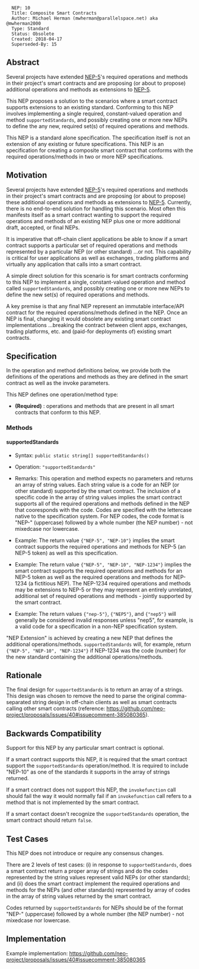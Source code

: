 <pre>
  NEP: 10
  Title: Composite Smart Contracts
  Author: Michael Herman (mwherman@parallelspace.net) aka @mwherman2000
  Type: Standard
  Status: Obsolete
  Created: 2018-04-17
  Superseded-By: 15
</pre>

==Abstract==

Several projects have extended [[nep-5.mediawiki|NEP-5]]'s required operations and methods in their project's smart contracts 
and are proposing (or about to propose) additional operations and methods as extensions to [[nep-5.mediawiki|NEP-5]]. 

This NEP proposes a solution to the scenarios 
where a smart contract supports extensions to an existing standard. Conforming to this NEP involves implementing 
a single required, constant-valued operation and method <code>supportedStandards</code>, and possibly creating one or more new NEPs to define the any new, required set(s) of required operations and methods.

This NEP is a standard alone specification. The specification itself is not an extension of any existing or future specifications. This NEP is an specification for creating a composite smart contract that conforms with the required operations/methods in two or more NEP specifications.

==Motivation==

Several projects have extended [[nep-5.mediawiki|NEP-5]]'s required operations and methods in their project's smart contracts 
and are proposing (or about to propose) these additional operations and methods as extensions to [[nep-5.mediawiki|NEP-5]].
Currently, there is no end-to-end solution for handling this scenario.
Most often this manifests itself as a smart contract wanting to support the required operations and methods of 
an existing NEP plus one or more additional draft, accepted, or final NEPs.

It is imperative that off-chain client applications be able to know if a smart contract supports a particular set 
of required operations and methods represented by a particular NEP (or other standard) ...or not.
This capability is critical for user applications as well as exchanges, trading platforms and virtually any application that
calls into a smart contract.

A simple direct solution for this scenario is for smart contracts conforming to this NEP 
to implement a single, constant-valued operation and method called <code>supportedStandards</code>, and possibly creating 
one or more new NEPs to define the new set(s) of required operations and methods.

A key premise is that any final NEP represent an immutable interface/API contract for the required operations/methods defined in the NEP. Once an NEP is final, changing it would obsolete any existing smart contract implementations ...breaking the contract between client apps, exchanges, trading platforms, etc. and (paid-for deployments of) existing smart contracts. 

==Specification==

In the operation and method definitions below, we provide both the definitions of the operations and methods 
as they are defined in the smart contract as well as the invoke parameters.

This NEP defines one operation/method type:

* '''(Required)''' : operations and methods that are present in all smart contracts that conform to this NEP.

===Methods===

====supportedStandards====

* Syntax: <code>public static string[] supportedStandards()</code>

* Operation: <code>"supportedStandards"</code>

* Remarks: This operation and method expects no parameters and returns an array of string values. Each string value is a code for an NEP (or other standard) supported by the smart contract. The inclusion of a specific code in the array of string values implies the smart contract supports all of the required operations and methods defined in the NEP that cooresponds with the code. Codes are specified with the lettercase native to the specification system. For NEP codes, the code format is "NEP-" (uppercase) followed by a whole number (the NEP number) - not mixedcase nor lowercase.

* Example: The return value <code>{"NEP-5", "NEP-10"}</code> implies the smart contract supports the required operations and methods for NEP-5 (an NEP-5 token) as well as this specification.

* Example: The return value <code>{"NEP-5", "NEP-10", "NEP-1234"}</code> implies the smart contract supports the required operations and methods for an NEP-5 token as well as the required operations and methods for NEP-1234 (a fictitious NEP). The NEP-1234 required operations and methods may be extensions to NEP-5 or they may represent an entirely unrelated, additional set of required operations and methods - jointly supported by the smart contract.

* Example: The return values <code>{"nep-5"}</code>, <code>{"NEP5"}</code>, and <code>{"nep5"}</code> will generally be considered invalid responses unless "nep5", for example, is a valid code for a specification in a non-NEP specification system.

"NEP Extension" is achieved by creating a new NEP that defines the additional operations/methods. <code>supportedStandards</code> will, for example, return <code>{"NEP-5", "NEP-10", "NEP-1234"}</code> if NEP-1234 was the code (number) for the new standard containing the additional operations/methods.

==Rationale==

The final design for <code>supportedStandards</code> is to return an array of a strings. This design was chosen to remove the need to parse the original comma-separated string design in off-chain clients as well as smart contracts calling other smart contracts (reference: https://github.com/neo-project/proposals/issues/40#issuecomment-385080365).

==Backwards Compatibility==

Support for this NEP by any particular smart contract is optional.

If a smart contract supports this NEP, it is required that the smart contract support the
<code>supportedStandards</code> operation/method.  It is required to include "NEP-10" as one of the standards it supports in the array of strings returned.

If a smart contract does not support this NEP, the <code>invokefunction</code> call should fail the way
it would normally fail if an <code>invokefunction</code> call refers to a method that is not implemented by 
the smart contract.

If a smart contact doesn't recognize the <code>supportedStandards</code> operation, the smart contract should return <code>false</code>.

==Test Cases==

This NEP does not introduce or require any consensus changes. 

There are 2 levels of test cases: (i) in response to <code>supportedStandards</code>, does a smart contract return a proper array of strings
and do the codes represented by the string values represent valid NEPs (or other standards); and (ii) does the smart contract 
implement the required operations and methods for the NEPs (and other standards) represented by array of
codes in the array of string values returned by the smart contract.

Codes returned by <code>supportedStandards</code> for NEPs should be of the format "NEP-" (uppercase) followed by a whole number (the NEP number) - not mixedcase nor lowercase.

==Implementation==

Example implementation: https://github.com/neo-project/proposals/issues/40#issuecomment-385080365
